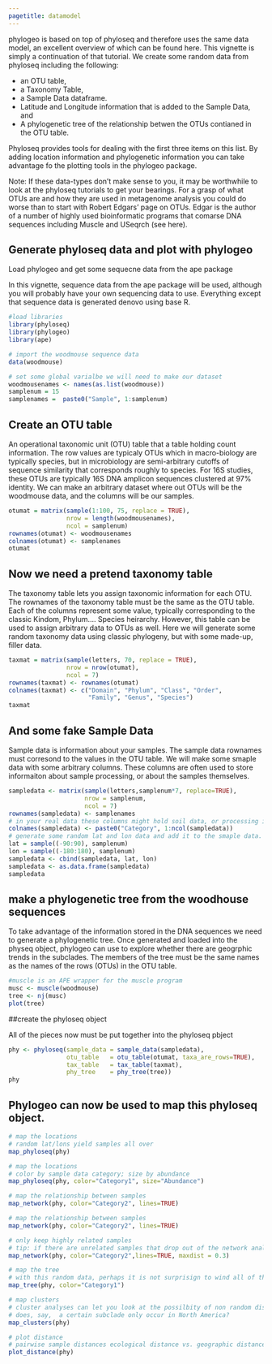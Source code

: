 ```yaml
---
pagetitle: datamodel
---
```


phylogeo is based on top of phyloseq and therefore uses the same data model, an excellent overview of which can be found here. This vignette is simply a continuation of that tutorial. We create some random data from phyloseq including the following:

- an OTU table,
- a Taxonomy Table,
- a Sample Data dataframe.
- Latitude and Longitude information that is added to the Sample Data, and
- A phylogenetic tree of the relationship betwen the OTUs contianed in the OTU table.

Phyloseq provides tools for dealing with the first three items on this list. By adding location information and phylogenetic information you can take advantage fo the plotting tools in the phylogeo package.

Note: If these data-types don’t make sense to you, it may be worthwhile to look at the phyloseq tutorials to get your bearings. For a grasp of what OTUs are and how they are used in metagenome analysis you could do worse than to start with Robert Edgars’ page on OTUs. Edgar is the author of a number of highly used bioinformatic programs that comarse DNA sequences including Muscle and USeqrch (see here).

## Generate phyloseq data and plot with phylogeo
Load phylogeo and get some sequecne data from the ape package

In this vignette, sequence data from the ape package will be used, although you will probably have your own sequencing data to use. Everything except that sequence data is generated denovo using base R.

```r
#load libraries
library(phyloseq)
library(phylogeo)
library(ape)

# import the woodmouse sequence data
data(woodmouse)

# set some global varialbe we will need to make our dataset
woodmousenames <- names(as.list(woodmouse))
samplenum = 15
samplenames =  paste0("Sample", 1:samplenum)
```

## Create an OTU table

An operational taxonomic unit (OTU) table that a table holding count information. The row values are typicaly OTUs which in macro-biology are typically species, but in microbiology are semi-arbitrary cutoffs of sequence similarity that corresponds roughly to species. For 16S studies, these OTUs are typically 16S DNA amplicon sequences clustered at 97% identity. We can make an arbitrary dataset where out OTUs will be the woodmouse data, and the columns will be our samples.

```r
otumat = matrix(sample(1:100, 75, replace = TRUE), 
                nrow = length(woodmousenames), 
                ncol = samplenum)
rownames(otumat) <- woodmousenames
colnames(otumat) <- samplenames
otumat
```

## Now we need a pretend taxonomy table

The taxonomy table lets you assign taxonomic information for each OTU. The rownames of the taxonomy table must be the same as the OTU table. Each of the columns represent some value, typically corresponding to the classic Kindom, Phylum…. Species heirarchy. However, this table can be used to assign arbitrary data to OTUs as well. Here we will generate some random taxonomy data using classic phylogeny, but with some made-up, filler data.

```r
taxmat = matrix(sample(letters, 70, replace = TRUE), 
                nrow = nrow(otumat), 
                ncol = 7)
rownames(taxmat) <- rownames(otumat)
colnames(taxmat) <- c("Domain", "Phylum", "Class", "Order", 
                      "Family", "Genus", "Species")
taxmat
```

## And some fake Sample Data

Sample data is information about your samples. The sample data rownames must corresond to the values in the OTU table. We will make some smaple data with some arbitrary columns. These columns are often used to store informaiton about sample processing, or about the samples themselves.

```r
sampledata <- matrix(sample(letters,samplenum*7, replace=TRUE), 
                     nrow = samplenum, 
                     ncol = 7)
rownames(sampledata) <- samplenames
# in your real data these columns might hold soil data, or processing information
colnames(sampledata) <- paste0("Category", 1:ncol(sampledata))
# generate some random lat and lon data and add it to the smaple data.
lat = sample((-90:90), samplenum)
lon = sample((-180:180), samplenum)
sampledata <- cbind(sampledata, lat, lon)
sampledata <- as.data.frame(sampledata)
sampledata
```

## make a phylogenetic tree from the woodhouse sequences

To take advantage of the information stored in the DNA sequences we need to generate a phylogenetic tree. Once generated and loaded into the physeq object, phylogeo can use to explore whether there are geogrphic trends in the subclades. The members of the tree must be the same names as the names of the rows (OTUs) in the OTU table.

```r
#muscle is an APE wrapper for the muscle program
musc <- muscle(woodmouse)
tree <- nj(musc)
plot(tree)
```

##create the phyloseq object

All of the pieces now must be put together into the phyloseq pbject

```r
phy <- phyloseq(sample_data = sample_data(sampledata),
                otu_table   = otu_table(otumat, taxa_are_rows=TRUE),
                tax_table   = tax_table(taxmat),
                phy_tree    = phy_tree(tree))
phy
```

## Phylogeo can now be used to map this phyloseq object.

```r
# map the locations
# random lat/lons yield samples all over
map_phyloseq(phy)

# map the locations
# color by sample data category; size by abundance
map_phyloseq(phy, color="Category1", size="Abundance")

# map the relationship between samples
map_network(phy, color="Category2", lines=TRUE)

# map the relationship between samples
map_network(phy, color="Category2", lines=TRUE)

# only keep highly related samples
# tip: if there are unrelated samples that drop out of the network analysis try  base_data = TRUE
map_network(phy, color="Category2",lines=TRUE, maxdist = 0.3)

# map the tree
# with this random data, perhaps it is not surprisign to wind all of the woodmouse sequences in each of the smapel locations.
map_tree(phy, color="Category1")
```

```r
# map clusters
# cluster analyses can let you look at the possilbity of non random distributions of subclades.
# does, say,  a certain subclade only occur in North America?
map_clusters(phy)
```

```r
# plot distance
# pairwise sample distances ecological distance vs. geographic distance
plot_distance(phy)
```

